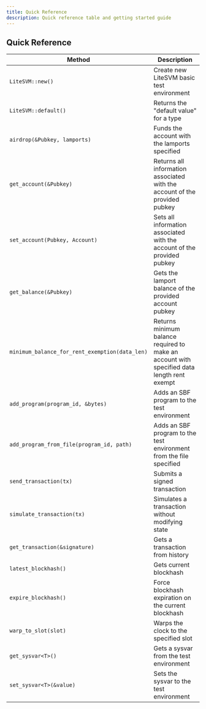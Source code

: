 ```yaml
---
title: Quick Reference
description: Quick reference table and getting started guide
---
```



## Quick Reference

| Method                                         | Description                                                                                |
| ---------------------------------------------- | ------------------------------------------------------------------------------------------ |
| `LiteSVM::new()`                               | Create new LiteSVM basic test environment                                                  |
| `LiteSVM::default()`                           | Returns the "default value" for a type                                                     |
| `airdrop(&Pubkey, lamports)`                   | Funds the account with the lamports specified                                              |
| `get_account(&Pubkey)`                         | Returns all information associated with the account of the provided pubkey                 |
| `set_account(Pubkey, Account)`                 | Sets all information associated with the account of the provided pubkey                    |
| `get_balance(&Pubkey)`                         | Gets the lamport balance of the provided account pubkey                                    |
| `minimum_balance_for_rent_exemption(data_len)` | Returns minimum balance required to make an account with specified data length rent exempt |
| `add_program(program_id, &bytes)`              | Adds an SBF program to the test environment                                                |
| `add_program_from_file(program_id, path)`      | Adds an SBF program to the test environment from the file specified                        |
| `send_transaction(tx)`                         | Submits a signed transaction                                                               |
| `simulate_transaction(tx)`                     | Simulates a transaction without modifying state                                            |
| `get_transaction(&signature)`                  | Gets a transaction from history                                                            |
| `latest_blockhash()`                           | Gets current blockhash                                                                     |
| `expire_blockhash()`                           | Force blockhash expiration on the current blockhash                                        |
| `warp_to_slot(slot)`                           | Warps the clock to the specified slot                                                      |
| `get_sysvar<T>()`                              | Gets a sysvar from the test environment                                                    |
| `set_sysvar<T>(&value)`                        | Sets the sysvar to the test environment                                                    |

